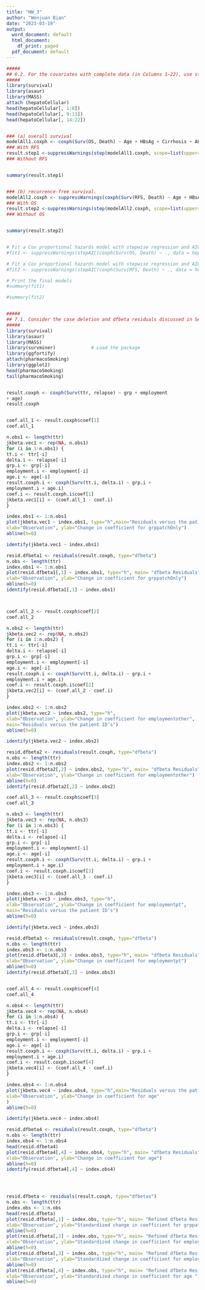 ---
title: "HW_3"
author: "Wenjuan Bian"
date: "2023-03-19"
output:
  word_document: default
  html_document:
    df_print: paged
  pdf_document: default
---


```{r }

#####
## 6.2. For the covariates with complete data (in Columns 1–22), use stepwise regression with AIC to identify the best model for (a) overall survival, and (b) recurrence-free survival.
#####
library(survival)
library(asaur)
library(MASS)
attach (hepatoCellular)
head(hepatoCellular[, 1:8])
head(hepatoCellular[, 9:13])
head(hepatoCellular[, 14:22])


### (a) overall survival
modelAll1.coxph <- coxph(Surv(OS, Death) ~ Age + HBsAg + Cirrhosis + ALT +AST + AFP+ Tumorsize + Tumordifferentiation + Vascularinvasion + Tumormultiplicity + Capsulation + TNM + BCLC + RFS + Recurrence + CXCL17T +  CXCL17P + CXCL17N)
### With RFS
result.step1 <-suppressWarnings(step(modelAll1.coxph, scope=list(upper=~  Age + HBsAg + Cirrhosis + ALT +AST + AFP+ Tumorsize + Tumordifferentiation + Vascularinvasion + Tumormultiplicity + Capsulation + TNM + BCLC + RFS + Recurrence + CXCL17T +  CXCL17P + CXCL17N, lower=~Age)))
### Without RFS


summary(result.step1)


### (b) recurrence-free survival.
modelAll2.coxph <- suppressWarnings(coxph(Surv(RFS, Death) ~ Age + HBsAg + Cirrhosis + ALT +AST + AFP+ Tumorsize + Tumordifferentiation + Vascularinvasion + Tumormultiplicity + Capsulation + TNM + BCLC + OS + Recurrence + CXCL17T +  CXCL17P + CXCL17N))
### With OS
result.step2 <-suppressWarnings(step(modelAll2.coxph, scope=list(upper=~ Age + HBsAg + Cirrhosis + ALT +AST + AFP+ Tumorsize + Tumordifferentiation + Vascularinvasion + Tumormultiplicity + Capsulation + TNM + BCLC + OS + Recurrence + CXCL17T +  CXCL17P + CXCL17N, lower=~Age)))
### Without OS


summary(result.step2)


# Fit a Cox proportional hazards model with stepwise regression and AIC for overall survival
#fit1 <- suppressWarnings(stepAIC(coxph(Surv(OS, Death) ~ ., data = hepatoCellular[, 2:22]), direction = "both", trace = TRUE))

# Fit a Cox proportional hazards model with stepwise regression and AIC for recurrence-free survival
#fit2 <- suppressWarnings(stepAIC(coxph(Surv(RFS, Death) ~ ., data = hepatoCellular[, 2:22]), direction = "both", trace = TRUE))

# Print the final models
#summary(fit1)

#summary(fit2)


#####
## 7.1. Consider the case deletion and dfbeta residuals discussed in Sect. 7.1.2. For each of the covariates in the final pharmacoSmoking model (grp, employment levels 2 and 3 vs. 1, and age), plot the case deletion residuals versus the dfbeta residuals. Also plot the “dfbeta” residuals versus the “dfbetas” residuals. Do you see any differences?
#####
library(survival)
library(asaur)
library(MASS)
library(survminer)             # Load the package
library(ggfortify)
attach(pharmacoSmoking)
library(ggplot2)
head(pharmacoSmoking)
tail(pharmacoSmoking)


result.coxph <- coxph(Surv(ttr, relapse) ~ grp + employment
+ age)
result.coxph


coef.all_1 <- result.coxph$coef[1]
coef.all_1

n.obs1 <- length(ttr)
jkbeta.vec1 <- rep(NA, n.obs1)
for (i in 1:n.obs1) {
tt.i <- ttr[-i]
delta.i <- relapse[-i]
grp.i <- grp[-i]
employment.i <- employment[-i]
age.i <- age[-i]
result.coxph.i <- coxph(Surv(tt.i, delta.i) ~ grp.i +
employment.i + age.i)
coef.i <- result.coxph.i$coef[1]
jkbeta.vec1[i] <- (coef.all_1 - coef.i)
}

index.obs1 <- 1:n.obs1
plot(jkbeta.vec1 ~ index.obs1, type="h",main="Residuals versus the patient ID’s",
xlab="Observation", ylab="Change in coefficient for grppatchOnly")
abline(h=0)

identify(jkbeta.vec1 ~ index.obs1)

resid.dfbeta1 <- residuals(result.coxph, type="dfbeta")
n.obs <- length(ttr)
index.obs1 <- 1:n.obs1
plot(resid.dfbeta1[,1] ~ index.obs1, type="h", main= "dfbeta Residuals",
xlab="Observation", ylab="Change in coefficient for grppatchOnly")
abline(h=0)
identify(resid.dfbeta1[,1] ~ index.obs1)



coef.all_2 <- result.coxph$coef[2]
coef.all_2

n.obs2 <- length(ttr)
jkbeta.vec2 <- rep(NA, n.obs2)
for (i in 1:n.obs2) {
tt.i <- ttr[-i]
delta.i <- relapse[-i]
grp.i <- grp[-i]
employment.i <- employment[-i]
age.i <- age[-i]
result.coxph.i <- coxph(Surv(tt.i, delta.i) ~ grp.i +
employment.i + age.i)
coef.i <- result.coxph.i$coef[2]
jkbeta.vec2[i] <- (coef.all_2 - coef.i)
}

index.obs2 <- 1:n.obs2
plot(jkbeta.vec2 ~ index.obs2, type="h",
xlab="Observation", ylab="Change in coefficient for employmentother",
main="Residuals versus the patient ID’s")
abline(h=0)

identify(jkbeta.vec2 ~ index.obs2)

resid.dfbeta2 <- residuals(result.coxph, type="dfbeta")
n.obs <- length(ttr)
index.obs2 <- 1:n.obs2
plot(resid.dfbeta2[,2] ~ index.obs2, type="h", main= "dfbeta Residuals",
xlab="Observation", ylab="Change in coefficient for employmentother")
abline(h=0)
identify(resid.dfbeta2[,2] ~ index.obs2)

coef.all_3 <- result.coxph$coef[3]
coef.all_3

n.obs3 <- length(ttr)
jkbeta.vec3 <- rep(NA, n.obs3)
for (i in 1:n.obs3) {
tt.i <- ttr[-i]
delta.i <- relapse[-i]
grp.i <- grp[-i]
employment.i <- employment[-i]
age.i <- age[-i]
result.coxph.i <- coxph(Surv(tt.i, delta.i) ~ grp.i +
employment.i + age.i)
coef.i <- result.coxph.i$coef[3]
jkbeta.vec3[i] <- (coef.all_3 - coef.i)
}

index.obs3 <- 1:n.obs3
plot(jkbeta.vec3 ~ index.obs3, type="h",
xlab="Observation", ylab="Change in coefficient for employmentpt",
main="Residuals versus the patient ID’s")
abline(h=0)

identify(jkbeta.vec3 ~ index.obs3)

resid.dfbeta3 <- residuals(result.coxph, type="dfbeta")
n.obs <- length(ttr)
index.obs3 <- 1:n.obs3
plot(resid.dfbeta3[,3] ~ index.obs3, type="h", main= "dfbeta Residuals",
xlab="Observation", ylab="Change in coefficient for employmentpt")
abline(h=0)
identify(resid.dfbeta3[,3] ~ index.obs3)


coef.all_4 <- result.coxph$coef[4]
coef.all_4

n.obs4 <- length(ttr)
jkbeta.vec4 <- rep(NA, n.obs4)
for (i in 1:n.obs4) {
tt.i <- ttr[-i]
delta.i <- relapse[-i]
grp.i <- grp[-i]
employment.i <- employment[-i]
age.i <- age[-i]
result.coxph.i <- coxph(Surv(tt.i, delta.i) ~ grp.i +
employment.i + age.i)
coef.i <- result.coxph.i$coef[4]
jkbeta.vec4[i] <- (coef.all_4 - coef.i)
}

index.obs4 <- 1:n.obs4
plot(jkbeta.vec4 ~ index.obs4, type="h",main="Residuals versus the patient ID’s",
xlab="Observation", ylab="Change in coefficient for age"
)
abline(h=0)

identify(jkbeta.vec4 ~ index.obs4)

resid.dfbeta4 <- residuals(result.coxph, type="dfbeta")
n.obs <- length(ttr)
index.obs4 <- 1:n.obs4
head(resid.dfbeta4)
plot(resid.dfbeta4[,4] ~ index.obs4, type="h", main= "dfbeta Residuals",
xlab="Observation", ylab="Change in coefficient for age")
abline(h=0)
identify(resid.dfbeta4[,4] ~ index.obs4)




resid.dfbeta <- residuals(result.coxph, type="dfbetas")
n.obs <- length(ttr)
index.obs <- 1:n.obs
head(resid.dfbeta)
plot(resid.dfbeta[,1] ~ index.obs, type="h", main= "Refined dfbeta Residuals",
xlab="Observation", ylab="Standardized change in coefficient for grppatchOnly")
abline(h=0)
plot(resid.dfbeta[,2] ~ index.obs, type="h", main= "Refined dfbeta Residuals",
xlab="Observation", ylab="Standardized change in coefficient for employmentother")
abline(h=0)
plot(resid.dfbeta[,3] ~ index.obs, type="h", main= "Refined dfbeta Residuals",
xlab="Observation", ylab="Standardized change in coefficient for employmentpt")
abline(h=0)
plot(resid.dfbeta[,4] ~ index.obs, type="h", main= "Refined dfbeta Residuals",
xlab="Observation", ylab="Standardized change in coefficient for age ")
abline(h=0)



```


